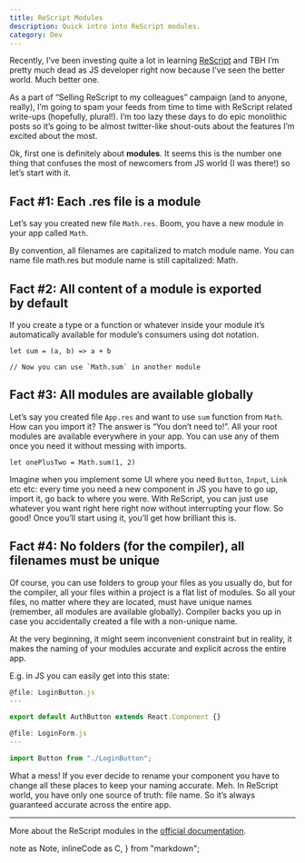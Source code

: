 ```yaml
---
title: ReScript Modules
description: Quick intro into ReScript modules.
category: Dev
---
```


Recently, I’ve been investing quite a lot in learning [ReScript](https://rescript-lang.org) and TBH I’m pretty much dead as JS developer right now because I’ve seen the better world. Much better one.

As a part of “Selling ReScript to my colleagues” campaign (and to anyone, really), I’m going to spam your feeds from time to time with ReScript related write-ups (hopefully, plural!). I’m too lazy these days to do epic monolithic posts so it’s going to be almost twitter-like shout-outs about the features I’m excited about the most.

Ok, first one is definitely about **modules**. It seems this is the number one thing that confuses the most of newcomers from JS world (I was there!) so let’s start with it.

## Fact #1: Each .res file is a module
Let’s say you created new file `Math.res`. Boom, you have a new module in your app called `Math`.

<Note>
  By convention, all filenames are capitalized to match module name. You can name file <C>math.res</C> but module name is still capitalized: <C>Math</C>.
</Note>

## Fact #2: All content of a module is exported by default
If you create a type or a function or whatever inside your module it’s automatically available for module’s consumers using dot notation.

```rescript
let sum = (a, b) => a + b

// Now you can use `Math.sum` in another module
```

## Fact #3: All modules are available globally
Let’s say you created file `App.res` and want to use `sum` function from `Math`. How can you import it? The answer is “You&nbsp;don’t&nbsp;need&nbsp;to!”. All your root modules are available everywhere in your app. You can use any of them once you need it without messing with imports.

```rescript
let onePlusTwo = Math.sum(1, 2)
```

Imagine when you implement some UI where you need `Button`, `Input`, `Link` etc etc: every time you need a new component in JS you have to go up, import it, go back to where you were. With ReScript, you can just use whatever you want right here right now without interrupting your flow. So good! Once you’ll start using it, you’ll get how brilliant this is.

## Fact #4: No folders (for the compiler), all filenames must be unique
Of course, you can use folders to group your files as you usually do, but for the compiler, all your files within a project is a flat list of modules. So all your files, no matter where they are located, must have unique names (remember, all modules are available globally). Compiler backs you up in case you accidentally created a file with a non-unique name.

At the very beginning, it might seem inconvenient constraint but in reality, it makes the naming of your modules accurate and explicit across the entire app.

E.g. in JS you can easily get into this state:

```js
@file: LoginButton.js
---

export default AuthButton extends React.Component {}
```

```js
@file: LoginForm.js
---

import Button from "./LoginButton";
```

What a mess! If you ever decide to rename your component you have to change all these places to keep your naming accurate. Meh. In ReScript world, you have only one source of truth: file name. So it’s always guaranteed accurate across the entire app.

---

More about the ReScript modules in the [official documentation](https://rescript-lang.org/docs/manual/latest/module).


<!-- ----------------------------------------------------------------------- -->

  note as Note,
  inlineCode as C,
} from "markdown";
